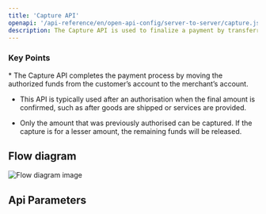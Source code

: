 ```yaml
---
title: 'Capture API'
openapi: '/api-reference/en/open-api-config/server-to-server/capture.json POST /api/v1/server-to-server-interface/capture'
description: The Capture API is used to finalize a payment by transferring the funds that were previously authorised via the Authorsation API.
---
```


### Key Points

<Info>
  * The Capture API completes the payment process by moving the authorized funds from the customer’s account to the merchant’s account.

  * This API is typically used after an authorisation when the final amount is confirmed, such as after goods are shipped or services are provided.

  * Only the amount that was previously authorised can be captured. If the capture is for a lesser amount, the remaining funds will be released.
</Info>

## Flow diagram

![Flow diagram image](/images/timeline-diagram/flows-API-capture.svg)

## Api Parameters